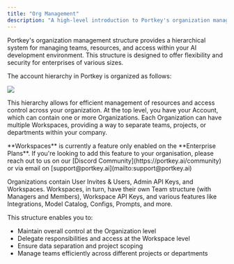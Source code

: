 ```yaml
---
title: "Org Management"
description: "A high-level introduction to Portkey's organization management structure and key concepts."
---
```


Portkey's organization management structure provides a hierarchical system for managing teams, resources, and access within your AI development environment. This structure is designed to offer flexibility and security for enterprises of various sizes.

The account hierarchy in Portkey is organized as follows:

<Frame>
  <img src="/images/guardrails/g7.webp"/>
</Frame>

This hierarchy allows for efficient management of resources and access control across your organization. At the top level, you have your Account, which can contain one or more Organizations. Each Organization can have multiple Workspaces, providing a way to separate teams, projects, or departments within your company.

<Note>
  **Workspaces** is currently a feature only enabled on the **Enterprise Plans**. If you're looking to add this feature to your organisation, please reach out to us on our [Discord Community](https://portkey.ai/community) or via email on [support@portkey.ai](mailto:support@portkey.ai)
</Note>

Organizations contain User Invites & Users, Admin API Keys, and Workspaces. Workspaces, in turn, have their own Team structure (with Managers and Members), Workspace API Keys, and various features like Integrations, Model Catalog, Configs, Prompts, and more.

This structure enables you to:

* Maintain overall control at the Organization level
* Delegate responsibilities and access at the Workspace level
* Ensure data separation and project scoping
* Manage teams efficiently across different projects or departments

<Card title="Organizations" href="/product/enterprise-offering/org-management/organizations"/>

<Card title="Workspaces" href="/portkey-endpoints/admin/workspaces"/>
<Card title="User Roles & Permissions" href="/product/enterprise-offering/org-management/user-roles-and-permissions"/>

<Card title="API Keys (AuthN and AuthZ)" href="/product/enterprise-offering/org-management/api-keys-authn-and-authz"/>
